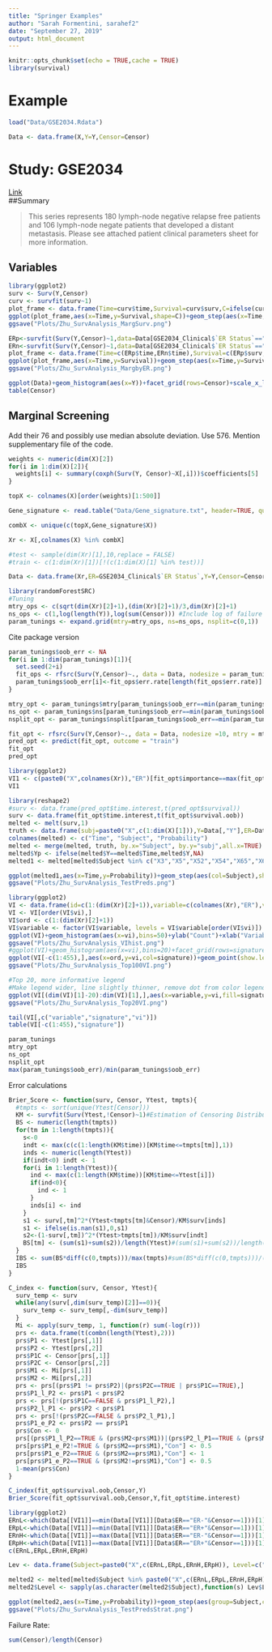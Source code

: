 ```yaml
---
title: "Springer Examples"
author: "Sarah Formentini, sarahef2"
date: "September 27, 2019"
output: html_document
---
```


```r
knitr::opts_chunk$set(echo = TRUE,cache = TRUE)
library(survival)
```

# Example  
```r
load("Data/GSE2034.Rdata")

Data <- data.frame(X,Y=Y,Censor=Censor)
```

# Study: GSE2034  
[Link](https://www.ncbi.nlm.nih.gov/geo/query/acc.cgi?acc=gse2034)  
##Summary  

>This series represents 180 lymph-node negative relapse free patients and 106 lymph-node negate patients that developed a distant metastasis.
Please see attached patient clinical parameters sheet for more information.
  
## Variables  
  
```r
library(ggplot2)
surv <- Surv(Y,Censor)
curv <- survfit(surv~1)
plot_frame <- data.frame(Time=curv$time,Survival=curv$surv,C=ifelse(curv$n.censor>0,"Censored",NA))
ggplot(plot_frame,aes(x=Time,y=Survival,shape=C))+geom_step(aes(x=Time,y=Survival),col="darkorange",size=1)+ylim(0,1)+geom_point(col="deepskyblue",size=1.5,na.rm = TRUE,show.legend = TRUE)+xlab("log(months)")+ylab("Probability of Survival")+scale_x_log10()#+ggtitle("Marginal Survival") + guides(shape = guide_legend(title = "", title.position = "left")) + scale_shape_discrete(na.translate=FALSE)
ggsave("Plots/Zhu_SurvAnalysis_MargSurv.png")

ERp<-survfit(Surv(Y,Censor)~1,data=Data[GSE2034_Clinical$`ER Status`=="ER+",])
ERn<-survfit(Surv(Y,Censor)~1,data=Data[GSE2034_Clinical$`ER Status`=="ER-",])
plot_frame <- data.frame(Time=c(ERp$time,ERn$time),Survival=c(ERp$surv,ERn$surv),C=c(ifelse(ERp$n.censor>0,"Censored",NA),ifelse(ERn$n.censor>0,"Censored",NA)),ER=c(rep("ER+",length(ERp$time)),rep("ER-",length(ERn$time))))
ggplot(plot_frame,aes(x=Time,y=Survival))+geom_step(aes(x=Time,y=Survival,col=ER),size=1,show.legend = TRUE) + scale_shape_manual(na.translate=FALSE,values="+")+geom_point(aes(shape=C,col=ER),size=5,na.rm = TRUE,show.legend = TRUE, position = "jitter")+scale_color_manual(values=c("darkorange","deepskyblue"))+xlab("log(months)")+ylab("Probability of Survival")+ guides(col = guide_legend(title = ""), shape=guide_legend(title = ""))+ylim(0.5,1)+scale_x_log10() #+ guides(col = guide_legend(title = ""),shape = guide_legend(title = ""))+ggtitle("Marginal Survival by ER Status")
ggsave("Plots/Zhu_SurvAnalysis_MargbyER.png")
```
```r
ggplot(Data)+geom_histogram(aes(x=Y))+facet_grid(rows=Censor)+scale_x_log10()
table(Censor)
```

## Marginal Screening  
Add their 76 and possibly use median absolute deviation.  Use 576. Mention supplementary file of the code.  
```r
weights <- numeric(dim(X)[2])
for(i in 1:dim(X)[2]){
  weights[i] <- summary(coxph(Surv(Y, Censor)~X[,i]))$coefficients[5]
}

topX <- colnames(X)[order(weights)[1:500]]

Gene_signature <- read.table("Data/Gene_signature.txt", header=TRUE, quote="\"", stringsAsFactors=FALSE)

combX <- unique(c(topX,Gene_signature$X))

Xr <- X[,colnames(X) %in% combX]

#test <- sample(dim(Xr)[1],10,replace = FALSE)
#train <- c(1:dim(Xr)[1])[!(c(1:dim(X)[1] %in% test))]

Data <- data.frame(Xr,ER=GSE2034_Clinical$`ER Status`,Y=Y,Censor=Censor)
```

```r
library(randomForestSRC)
#Tuning
mtry_ops <- c(sqrt(dim(Xr)[2]+1),(dim(Xr)[2]+1)/3,dim(Xr)[2]+1)
ns_ops <- c(1,log(length(Y)),log(sum(Censor))) #Include log of failure
param_tunings <- expand.grid(mtry=mtry_ops, ns=ns_ops, nsplit=c(0,1))
```

Cite package version
```r
param_tunings$oob_err <- NA
for(i in 1:dim(param_tunings)[1]){
  set.seed(2+i)
  fit_ops <- rfsrc(Surv(Y,Censor)~., data = Data, nodesize = param_tunings$ns[i], mtry = param_tunings$mtry[i], nsplit = param_tunings$nsplit[i], ntree = 1000, importance = FALSE, samptype = "swr", sampsize = dim(Data)[1])
  param_tunings$oob_err[i]<-fit_ops$err.rate[length(fit_ops$err.rate)]
}

mtry_opt <- param_tunings$mtry[param_tunings$oob_err==min(param_tunings$oob_err)]
ns_opt <- param_tunings$ns[param_tunings$oob_err==min(param_tunings$oob_err)]
nsplit_opt <- param_tunings$nsplit[param_tunings$oob_err==min(param_tunings$oob_err)]
```

```r
fit_opt <- rfsrc(Surv(Y,Censor)~., data = Data, nodesize =10, mtry = mtry_opt, nsplit = nsplit_opt, ntree = 1000, importance = TRUE, samptype = "swr", sampsize = dim(Data)[1])
pred_opt <- predict(fit_opt, outcome = "train")
fit_opt
pred_opt
```

```r
library(ggplot2)
VI1 <- c(paste0("X",colnames(Xr)),"ER")[fit_opt$importance==max(fit_opt$importance)][1]
VI1

library(reshape2)
#surv <- data.frame(pred_opt$time.interest,t(pred_opt$survival))
surv <- data.frame(fit_opt$time.interest,t(fit_opt$survival.oob))
melted <- melt(surv,1)
truth <- data.frame(subj=paste0("X",c(1:dim(X)[1])),Y=Data[,"Y"],ER=Data[,"ER"],MaxVar=Data[,VI1])
colnames(melted) <- c("Time", "Subject", "Probability")
melted <- merge(melted, truth, by.x="Subject", by.y="subj",all.x=TRUE)
melted$Yp <- ifelse(melted$Y==melted$Time,melted$Y,NA)
melted1 <- melted[melted$Subject %in% c("X3","X5","X52","X54","X65","X66","X68","X70","X286"),]

ggplot(melted1,aes(x=Time,y=Probability))+geom_step(aes(col=Subject),show.legend = TRUE)+geom_point(aes(x=Yp,y=Probability,col=Subject),na.rm = TRUE,show.legend = TRUE)+ylab("Probability of Survival")+xlab("log(months)")+scale_x_log10()
ggsave("Plots/Zhu_SurvAnalysis_TestPreds.png")
```

```r
library(ggplot2)
VI <- data.frame(id=c(1:(dim(Xr)[2]+1)),variable=c(colnames(Xr),"ER"),vi=fit_opt$importance,signature=c(colnames(Xr),"ER")%in%Gene_signature$X)
VI <- VI[order(VI$vi),]
VI$ord <- c(1:(dim(Xr)[2]+1))
VI$variable <- factor(VI$variable, levels = VI$variable[order(VI$vi)])
ggplot(VI)+geom_histogram(aes(x=vi),bins=50)+ylab("Count")+xlab("Variable Importance")#+ggtitle("Variable Importance")
ggsave("Plots/Zhu_SurvAnalysis_VIhist.png")
#ggplot(VI)+geom_histogram(aes(x=vi),bins=20)+facet_grid(rows=signature)+ggtitle("Variable Importance")
ggplot(VI[-c(1:455),],aes(x=ord,y=vi,col=signature))+geom_point(show.legend = TRUE)+scale_color_manual(values=c("darkorange","deepskyblue"))+geom_jitter(show.legend = TRUE)+ylab("Variable Importance")+xlab("Top 100 Variables in Order") + guides(col = guide_legend(title = "Included in 76 Gene Signature"))#+ggtitle("Top 100 Variables")
ggsave("Plots/Zhu_SurvAnalysis_Top100VI.png")

#Top 20, more informative legend
#Make legend wider, line slightly thinner, remove dot from color legend
ggplot(VI[(dim(VI)[1]-20):dim(VI)[1],],aes(x=variable,y=vi,fill=signature))+geom_col(width = 0.5,show.legend = TRUE)+scale_fill_manual(values=c("darkorange","deepskyblue"))+ylab("Variable Importance")+xlab("Top 20 Variables by Variable Importance")+coord_flip() + guides(fill = guide_legend(title = "Included in Wang et al. 76 Gene Signature"))
ggsave("Plots/Zhu_SurvAnalysis_Top20VI.png")
```

```r
tail(VI[,c("variable","signature","vi")])
table(VI[-c(1:455),"signature"])
```

```r
param_tunings
mtry_opt
ns_opt
nsplit_opt
max(param_tunings$oob_err)/min(param_tunings$oob_err)
```

Error calculations
```r
Brier_Score <- function(surv, Censor, Ytest, tmpts){
  #tmpts <- sort(unique(Ytest[Censor]))
  KM <- survfit(Surv(Ytest,!Censor)~1)#Estimation of Censoring Distribution
  BS <- numeric(length(tmpts))
  for(tm in 1:length(tmpts)){
    s<-0
    indt <- max(c(c(1:length(KM$time))[KM$time<=tmpts[tm]],1))
    inds <- numeric(length(Ytest))
    if(indt<0) indt <- 1
    for(i in 1:length(Ytest)){
      ind <- max(c(1:length(KM$time))[KM$time<=Ytest[i]])
      if(ind<0){
        ind <- 1
      }
      inds[i] <- ind
    }
    s1 <- surv[,tm]^2*(Ytest<tmpts[tm]&Censor)/KM$surv[inds]
    s1 <- ifelse(is.nan(s1),0,s1)
    s2<-(1-surv[,tm])^2*(Ytest>tmpts[tm])/KM$surv[indt]
    BS[tm] <- (sum(s1)+sum(s2))/length(Ytest)#(sum(s1)+sum(s2))/length(tmpts)
  }
  IBS <- sum(BS*diff(c(0,tmpts)))/max(tmpts)#sum(BS*diff(c(0,tmpts)))/(max(tmpts)-min(tmpts))
  IBS
}

C_index <- function(surv, Censor, Ytest){
  surv_temp <- surv
  while(any(surv[,dim(surv_temp)[2]]==0)){
    surv_temp <- surv_temp[,-dim(surv_temp)]
  }
  Mi <- apply(surv_temp, 1, function(r) sum(-log(r)))
  prs <- data.frame(t(combn(length(Ytest),2)))
  prs$P1 <- Ytest[prs[,1]]
  prs$P2 <- Ytest[prs[,2]]
  prs$P1C <- Censor[prs[,1]]
  prs$P2C <- Censor[prs[,2]]
  prs$M1 <- Mi[prs[,1]]
  prs$M2 <- Mi[prs[,2]]
  prs <- prs[(prs$P1 != prs$P2)|(prs$P2C==TRUE | prs$P1C==TRUE),]
  prs$P1_l_P2 <- prs$P1 < prs$P2
  prs <- prs[!(prs$P1C==FALSE & prs$P1_l_P2),]
  prs$P2_l_P1 <- prs$P2 < prs$P1
  prs <- prs[!(prs$P2C==FALSE & prs$P2_l_P1),]
  prs$P1_e_P2 <- prs$P2 == prs$P1
  prs$Con <- 0
  prs[(prs$P1_l_P2==TRUE & (prs$M2<prs$M1))|(prs$P2_l_P1==TRUE & (prs$M2>prs$M1)),"Con"] <- 1
  prs[prs$P1_e_P2!=TRUE & (prs$M2==prs$M1),"Con"] <- 0.5
  prs[prs$P1_e_P2==TRUE & (prs$M2==prs$M1),"Con"] <- 1
  prs[prs$P1_e_P2==TRUE & (prs$M2!=prs$M1),"Con"] <- 0.5
  1-mean(prs$Con)
}

C_index(fit_opt$survival.oob,Censor,Y)
Brier_Score(fit_opt$survival.oob,Censor,Y,fit_opt$time.interest)
```

```r
library(ggplot2)
ERnL<-which(Data[[VI1]]==min(Data[[VI1]][Data$ER=="ER-"&Censor==1]))[1]
ERpL<-which(Data[[VI1]]==min(Data[[VI1]][Data$ER=="ER+"&Censor==1]))[1]
ERnH<-which(Data[[VI1]]==max(Data[[VI1]][Data$ER=="ER-"&Censor==1]))[1]
ERpH<-which(Data[[VI1]]==max(Data[[VI1]][Data$ER=="ER+"&Censor==1]))[1]
c(ERnL,ERpL,ERnH,ERpH)

Lev <- data.frame(Subject=paste0("X",c(ERnL,ERpL,ERnH,ERpH)), Level=c("ER-/Low","ER+/Low","ER-/High","ER+/High"))

melted2 <- melted[melted$Subject %in% paste0("X",c(ERnL,ERpL,ERnH,ERpH)),]
melted2$Level <- sapply(as.character(melted2$Subject),function(s) Lev$Level[Lev$Subject==s])

ggplot(melted2,aes(x=Time,y=Probability))+geom_step(aes(group=Subject,col=Level),show.legend = TRUE,size=1.5)+geom_point(aes(x=Yp,y=Probability,col=Level),na.rm = TRUE,show.legend = TRUE)+ylab("Probability of Survival")+xlab("log(months)")+scale_x_log10() + guides(col = guide_legend(title = "ER Status/ 219478_at Level"))#+scale_color_manual(values=c("darkorange","deepskyblue"))
ggsave("Plots/Zhu_SurvAnalysis_TestPredsStrat.png")
```

Failure Rate:
```r
sum(Censor)/length(Censor)
```